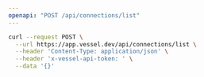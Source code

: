 ```yaml
---
openapi: "POST /api/connections/list"
---
```


<RequestExample>

```bash Request
curl --request POST \
  --url https://app.vessel.dev/api/connections/list \
  --header 'Content-Type: application/json' \
  --header 'x-vessel-api-token: ' \
  --data '{}'
```

</RequestExample>
